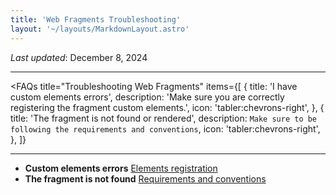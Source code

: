```yaml
---
title: 'Web Fragments Troubleshooting'
layout: '~/layouts/MarkdownLayout.astro'
---
```


_Last updated_: December 8, 2024

---




<FAQs
  title="Troubleshooting Web Fragments"
  items={[
    {
      title: 'I have custom elements errors',
      description:
        'Make sure you are correctly registering the fragment custom elements.',
      icon: 'tabler:chevrons-right',
    },
    {
      title: 'The fragment is not found or rendered',
      description: `Make sure to be following the requirements and conventions`,
      icon: 'tabler:chevrons-right',
    },
  ]}
>
  <Fragment slot="bg">
    <div class="absolute inset-0 bg-blue-50 dark:bg-transparent"></div>
  </Fragment>
</FAQs>

--------

- **Custom elements errors**
 <a href="../documentation/elements">Elements registration</a>
- **The fragment is not found**
 <a href="../documentation/gateway.md#pre-requirements-and-conventions">Requirements and conventions</a>
